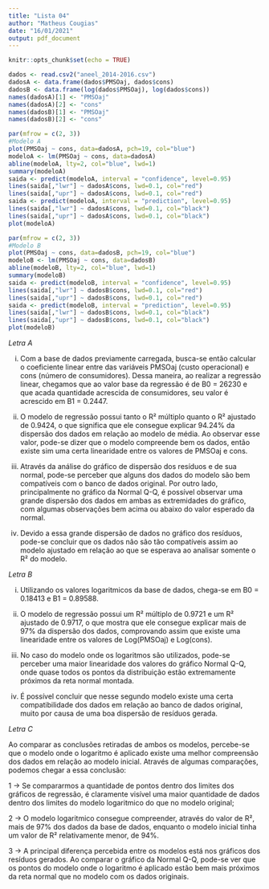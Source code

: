 ```yaml
---
title: "Lista 04"
author: "Matheus Cougias"
date: "16/01/2021"
output: pdf_document
---
```


```r
knitr::opts_chunk$set(echo = TRUE)
```


```r
dados <- read.csv2("aneel_2014-2016.csv")
dadosA <- data.frame(dados$PMSOaj, dados$cons)
dadosB <- data.frame(log(dados$PMSOaj), log(dados$cons))
names(dadosA)[1] <- "PMSOaj"
names(dadosA)[2] <- "cons"
names(dadosB)[1] <- "PMSOaj"
names(dadosB)[2] <- "cons"

par(mfrow = c(2, 3))
#Modelo A
plot(PMSOaj ~ cons, data=dadosA, pch=19, col="blue")
modeloA <- lm(PMSOaj ~ cons, data=dadosA) 
abline(modeloA, lty=2, col="blue", lwd=1)
summary(modeloA)
saida <- predict(modeloA, interval = "confidence", level=0.95)
lines(saida[,"lwr"] ~ dadosA$cons, lwd=0.1, col="red")
lines(saida[,"upr"] ~ dadosA$cons, lwd=0.1, col="red")
saida <- predict(modeloA, interval = "prediction", level=0.95)
lines(saida[,"lwr"] ~ dadosA$cons, lwd=0.1, col="black")
lines(saida[,"upr"] ~ dadosA$cons, lwd=0.1, col="black")
plot(modeloA)
```
```r
par(mfrow = c(2, 3))
#Modelo B
plot(PMSOaj ~ cons, data=dadosB, pch=19, col="blue")
modeloB <- lm(PMSOaj ~ cons, data=dadosB) 
abline(modeloB, lty=2, col="blue", lwd=1)
summary(modeloB)
saida <- predict(modeloB, interval = "confidence", level=0.95)
lines(saida[,"lwr"] ~ dadosB$cons, lwd=0.1, col="red")
lines(saida[,"upr"] ~ dadosB$cons, lwd=0.1, col="red")
saida <- predict(modeloB, interval = "prediction", level=0.95)
lines(saida[,"lwr"] ~ dadosB$cons, lwd=0.1, col="black")
lines(saida[,"upr"] ~ dadosB$cons, lwd=0.1, col="black")
plot(modeloB)
```
*Letra A*

i) Com a base de dados previamente carregada, busca-se então calcular o coeficiente linear entre das variáveis PMSOaj (custo operacional) e cons (número de consumidores). Dessa maneira, ao realizar a regressão linear, chegamos que ao valor base da regressão é de B0 = 26230 e que acada quantidade acrescida de consumidores, seu valor é acrescido em B1 = 0.2447.

ii) O modelo de regressão possui tanto o R² múltiplo quanto o R² ajustado de 0.9424, o que significa que ele consegue explicar 94.24% da dispersão dos dados em relação ao modelo de média. Ao observar esse valor, pode-se dizer que o modelo compreende bem os dados, então existe sim uma certa linearidade entre os valores de PMSOaj e cons.

iii) Através da análise do gráfico de dispersão dos resíduos e de sua normal, pode-se perceber que alguns dos dados do modelo são bem compatíveis com o banco de dados original. Por outro lado, principalmente no gráfico da Normal Q-Q, é possível observar uma grande dispersão dos dados em ambas as extremidades do gráfico, com algumas observações bem acima ou abaixo do valor esperado da normal.

iv) Devido a essa grande dispersão de dados no gráfico dos resíduos, pode-se concluir que os dados não são tão compatíveis assim ao modelo ajustado em relação ao que se esperava ao analisar somente o R² do modelo.

*Letra B*

i) Utilizando os valores logaritmicos da base de dados, chega-se em B0 = 0.18413 e B1 = 0.89588.

ii) O modelo de regressão possui um R² múltiplo de 0.9721 e um R² ajustado de 0.9717, o que mostra que ele consegue explicar mais de 97% da dispersão dos dados, comprovando assim que existe uma linearidade entre os valores de Log(PMSOaj) e Log(cons).

iii) No caso do modelo onde os logaritmos são utilizados, pode-se perceber uma maior linearidade dos valores do gráfico Normal Q-Q, onde quase todos os pontos da distribuição estão extremamente próximos da reta normal montada.

iv) É possível concluir que nesse segundo modelo existe uma certa compatibilidade dos dados em relação ao banco de dados original, muito por causa de uma boa dispersão de resíduos gerada.

*Letra C*

Ao comparar as conclusões retiradas de ambos os modelos, percebe-se que o modelo onde o logaritmo é aplicado existe uma melhor compreensão dos dados em relação ao modelo inicial. Através de algumas comparações, podemos chegar a essa conclusão:

1 -> Se compararmos a quantidade de pontos dentro dos limites dos gráficos de regressão, é claramente visível uma maior quantidade de dados dentro dos limites do modelo logaritmico do que no modelo original;

2 -> O modelo logaritmico consegue compreender, através do valor de R², mais de 97% dos dados da base de dados, enquanto o modelo inicial tinha um valor de R² relativamente menor, de 94%.

3 -> A principal diferença percebida entre os modelos está nos gráficos dos resíduos gerados. Ao comparar o gráfico da Normal Q-Q, pode-se ver que os pontos do modelo onde o logaritmo é aplicado estão bem mais próximos da reta normal que no modelo com os dados originais.